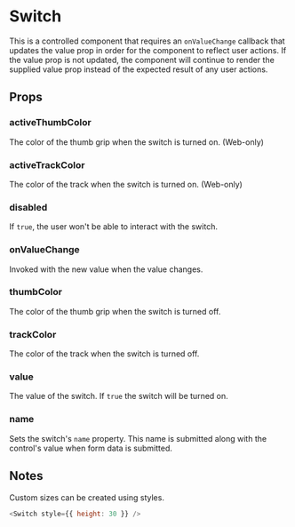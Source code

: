
<Meta title="Components|Switch" />

# Switch

This is a controlled component that requires an `onValueChange` callback that
updates the value prop in order for the component to reflect user actions. If
the value prop is not updated, the component will continue to render the
supplied value prop instead of the expected result of any user actions.

## Props

<Props of={Stories.ofProps} />

### activeThumbColor

The color of the thumb grip when the switch is turned on. (Web-only)

<Preview withSource="none">
  <Story name="activeThumbColor">
    <Stories.activeThumbColor />
  </Story>
</Preview>

### activeTrackColor

The color of the track when the switch is turned on. (Web-only)

<Preview withSource="none">
  <Story name="activeTrackColor">
    <Stories.activeTrackColor />
  </Story>
</Preview>

### disabled

If `true`, the user won't be able to interact with the switch.

<Preview withSource="none">
  <Story name="disabled">
    <Stories.disabled />
  </Story>
</Preview>

### onValueChange

Invoked with the new value when the value changes.

<Preview withSource="none">
  <Story name="onValueChange">
    <Stories.onValueChange />
  </Story>
</Preview>

### thumbColor

The color of the thumb grip when the switch is turned off.

<Preview withSource="none">
  <Story name="thumbColor">
    <Stories.thumbColor />
  </Story>
</Preview>

### trackColor

The color of the track when the switch is turned off.

<Preview withSource="none">
  <Story name="trackColor">
    <Stories.trackColor />
  </Story>
</Preview>

### value

The value of the switch. If `true` the switch will be turned on.

<Preview withSource="none">
  <Story name="value">
    <Stories.value />
  </Story>
</Preview>

### name

Sets the switch's `name` property. This name is submitted along with the control's value when form data is submitted.

## Notes

Custom sizes can be created using styles.

```js
<Switch style={{ height: 30 }} />
```

<Preview withSource="none">
  <Story name="customSize">
    <Stories.customSize />
  </Story>
</Preview>
